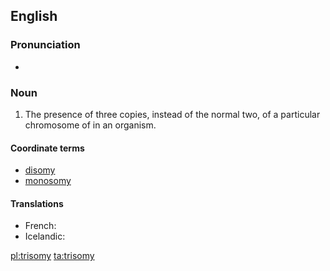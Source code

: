==English==
{{wikipedia}}

===Pronunciation===
* {{IPA|/ˈtraɪ.səʊmi/}}

===Noun===
{{en-noun|trisomies}}

# The presence of three copies, instead of the normal two, of a particular chromosome of in an organism.

====Coordinate terms====
* [[disomy]]
* [[monosomy]]

====Translations====
{{trans-top|three copies of a chromosome}}
* French: {{t|fr|trisomie|f}}
* Icelandic: {{t|is|þrístæða|f}}
{{trans-mid}}
{{trans-bottom}}

[[pl:trisomy]]
[[ta:trisomy]]